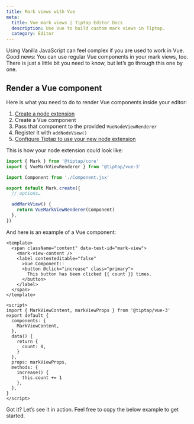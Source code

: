 ```yaml
---
title: Mark views with Vue
meta:
  title: Vue mark views | Tiptap Editor Docs
  description: Use Vue to build custom mark views in Tiptap.
  category: Editor
---
```



Using Vanilla JavaScript can feel complex if you are used to work in Vue. Good news: You can use regular Vue components in your mark views, too. There is just a little bit you need to know, but let’s go through this one by one.

## Render a Vue component

Here is what you need to do to render Vue components inside your editor:

1. [Create a node extension](/3.x/editor/extensions/custom-extensions)
2. Create a Vue component
3. Pass that component to the provided `VueNodeViewRenderer`
4. Register it with `addNodeView()`
5. [Configure Tiptap to use your new node extension](/3.x/editor/getting-started/configure)

This is how your node extension could look like:

```ts
import { Mark } from '@tiptap/core'
import { VueMarkViewRenderer } from '@tiptap/vue-3'

import Component from './Component.jsx'

export default Mark.create({
  // options…

  addMarkView() {
    return VueMarkViewRenderer(Component)
  },
})
```

And here is an example of a Vue component:

```vue
<template>
  <span className="content" data-test-id="mark-view">
    <mark-view-content />
    <label contenteditable="false"
      >Vue Component::
      <button @click="increase" class="primary">
        This button has been clicked {{ count }} times.
      </button>
    </label>
  </span>
</template>

<script>
import { MarkViewContent, markViewProps } from '@tiptap/vue-3'
export default {
  components: {
    MarkViewContent,
  },
  data() {
    return {
      count: 0,
    }
  },
  props: markViewProps,
  methods: {
    increase() {
      this.count += 1
    },
  },
}
</script>
```

Got it? Let’s see it in action. Feel free to copy the below example to get started.

<CodeDemo path="/GuideMarkViews/VueComponent?inline=false&hideSource=false" />
